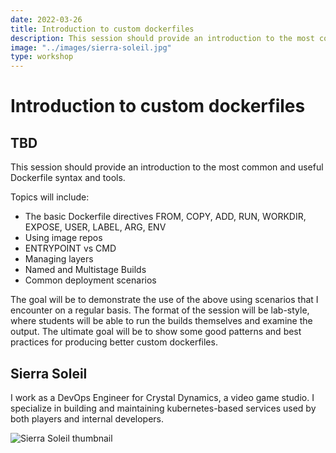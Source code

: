 ```yaml
---
date: 2022-03-26
title: Introduction to custom dockerfiles
description: This session should provide an introduction to the most common and useful Dockerfile syntax and tools.
image: "../images/sierra-soleil.jpg"
type: workshop
---
```


# Introduction to custom dockerfiles

## TBD

This session should provide an introduction to the most common and useful Dockerfile syntax and tools.

Topics will include:

- The basic Dockerfile directives FROM, COPY, ADD, RUN, WORKDIR, EXPOSE, USER, LABEL, ARG, ENV
- Using image repos
- ENTRYPOINT vs CMD
- Managing layers
- Named and Multistage Builds
- Common deployment scenarios

The goal will be to demonstrate the use of the above using scenarios that I encounter on a regular basis. The format of the session will be lab-style, where students will be able to run the builds themselves and examine the output. The ultimate goal will be to show some good patterns and best practices for producing better custom dockerfiles.

## Sierra Soleil

I work as a DevOps Engineer for Crystal Dynamics, a video game studio. I specialize in building and maintaining kubernetes-based services used by both players and internal developers.

![Sierra Soleil thumbnail](../images/sierra-soleil.jpg)
